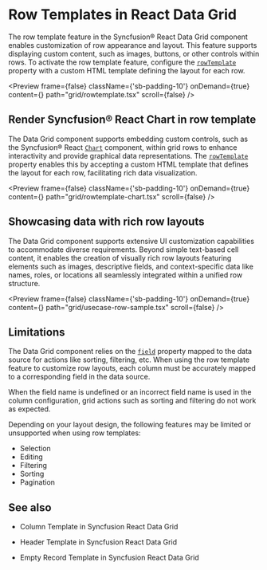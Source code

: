 
<Meta
  title="React Data Grid - Row Templates | Syncfusion"
  description="Data Grid supports custom row layouts using templates with components, images, and flexible rendering for rich, modular UI composition."
/>

# Row Templates in React Data Grid

The row template feature in the Syncfusion® React Data Grid component enables customization of row appearance and layout. This feature supports displaying custom content, such as images, buttons, or other controls within rows. To activate the row template feature, configure the [`rowTemplate`](https://react-api.syncfusion.com/data-grid/overview#rowtemplate) property with a custom HTML template defining the layout for each row.

<Preview  frame={false} className={'sb-padding-10'} onDemand={true} content={<RowTemplate />} path="grid/rowtemplate.tsx" scroll={false} />

## Render Syncfusion® React Chart in row template

The Data Grid component supports embedding custom controls, such as the Syncfusion® React [`Chart`](https://react.syncfusion.com/chart/getting-started) component, within grid rows to enhance interactivity and provide graphical data representations. The [`rowTemplate`](https://react-api.syncfusion.com/data-grid/overview#rowtemplate) property enables this by accepting a custom HTML template that defines the layout for each row, facilitating rich data visualization.

<Preview  frame={false} className={'sb-padding-10'} onDemand={true} content={<RenderChartInRowTemplate />} path="grid/rowtemplate-chart.tsx" scroll={false} />

## Showcasing data with rich row layouts
 
The Data Grid component supports extensive UI customization capabilities to accommodate diverse requirements. Beyond simple text-based cell content, it enables the creation of visually rich row layouts featuring elements such as images, descriptive fields, and context-specific data like names, roles, or locations all seamlessly integrated within a unified row structure.

<Preview  frame={false} className={'sb-padding-10'} onDemand={true} content={<UsecaseRowTemplate />} path="grid/usecase-row-sample.tsx" scroll={false} />

## Limitations

The Data Grid component relies on the [`field`](https://react-api.syncfusion.com/data-grid/columnprops#field) property mapped to the data source for actions like sorting, filtering, etc. When using the row template feature to customize row layouts, each column must be accurately mapped to a corresponding field in the data source. 

When the field name is undefined or an incorrect field name is used in the column configuration, grid actions such as sorting and filtering do not work as expected.

Depending on your layout design, the following features may be limited or unsupported when using row templates:

* Selection
* Editing
* Filtering
* Sorting
* Pagination

## See also
* <p><Link to="/data-grid/columns/templates">Column Template in Syncfusion React Data Grid</Link></p>

* <p><Link to="/data-grid/columns/headers#header-template">Header Template in Syncfusion React Data Grid</Link></p>

* <p><Link to="/data-grid/data-binding/empty-record-template">Empty Record Template in Syncfusion React Data Grid</Link></p>